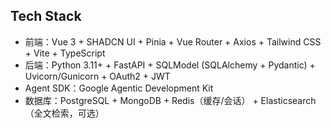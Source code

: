 
## Tech Stack

* 前端：Vue 3 + SHADCN UI + Pinia + Vue Router + Axios + Tailwind CSS + Vite + TypeScript
* 后端：Python 3.11+ + FastAPI + SQLModel (SQLAlchemy + Pydantic) + Uvicorn/Gunicorn + OAuth2 + JWT
* Agent SDK：Google Agentic Development Kit
* 数据库：PostgreSQL + MongoDB + Redis（缓存/会话） + Elasticsearch（全文检索，可选）

